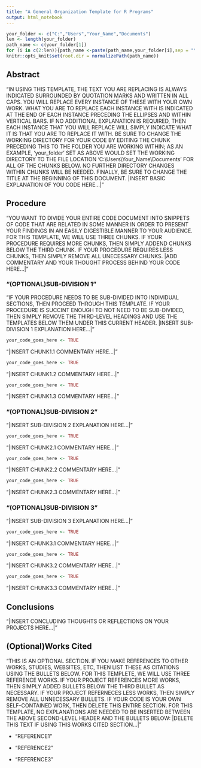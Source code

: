 ---
title: "A General Organization Template for R Programs"
output: html_notebook
---


```{r setup, results='hide'}
your_folder <- c("C:","Users","Your_Name","Documents")
len <- length(your_folder)
path_name <- c(your_folder[1])
for (i in c(2:len)){path_name <-paste(path_name,your_folder[i],sep = "\\")}
knitr::opts_knit$set(root.dir = normalizePath(path_name)) 
```




<h2>Abstract</h2>
"IN USING THIS TEMPLATE, THE TEXT YOU ARE REPLACING IS ALWAYS INDICATED SURROUNDED BY QUOTATION MARKS AND WRITTEN IN ALL CAPS. YOU
WILL REPLACE EVERY INSTANCE OF THESE WITH YOUR OWN WORK. WHAT YOU ARE TO REPLACE EACH INSTANCE WITH IS INDICATED AT THE END OF
EACH INSTANCE PRECEDING THE ELLIPSES AND WITHIN VERTICAL BARS. IF NO ADDITIONAL EXPLANATION IS REQUIRED, THEN EACH INSTANCE THAT 
YOU WILL REPLACE WILL SIMPLY INDICATE WHAT IT IS THAT YOU ARE TO REPLACE IT WITH. BE SURE TO CHANGE THE WORKING DIRECTORY FOR YOUR
CODE BY EDITING THE CHUNK PRECEDING THIS TO THE FOLDER YOU ARE WORKING WITHIN; AS AN EXAMPLE, 'your_folder' SET AS ABOVE WOULD SET
THE WORKING DIRECTORY TO THE FILE LOCATION 'C:\\Users\\Your_Name\\Documents' FOR ALL OF THE CHUNKS BELOW. NO FURTHER DIRECTORY 
CHANGES WITHIN CHUNKS WILL BE NEEDED. FINALLY, BE SURE TO CHANGE THE TITLE AT THE BEGINNING OF THIS DOCUMENT.  |INSERT BASIC 
EXPLANATION OF YOU CODE HERE...|"




<h2>Procedure</h2>
"YOU WANT TO DIVIDE YOUR ENTIRE CODE DOCUMENT INTO SNIPPETS OF CODE THAT ARE RELATED IN SOME MANNER IN ORDER TO PRESENT YOUR
FINDINGS IN AN EASILY DIGESTIBLE MANNER TO YOUR AUDIENCE. FOR THIS TEMPLATE, WE WILL USE THREE CHUNKS. IF YOUR PROCEDURE REQUIRES
MORE CHUNKS, THEN SIMPLY ADDEND CHUNKS BELOW THE THIRD CHUNK. IF YOUR PROCEDURE REQUIRES LESS CHUNKS, THEN SIMPLY REMOVE ALL
UNECESSARY CHUNKS.  |ADD COMMENTARY AND YOUR THOUGHT PROCESS BEHIND YOUR CODE HERE...|"



<h3>"(OPTIONAL)SUB-DIVISION 1"</h3>
"IF YOUR PROCEDURE NEEDS TO BE SUB-DIVIDED INTO INDIVIDUAL SECTIONS, THEN PROCEED THROUGH THIS TEMPLATE. IF YOUR PROCEDURE IS 
SUCCINT ENOUGH TO NOT NEED TO BE SUB-DIVIDED, THEN SIMPLY REMOVE THE THIRD-LEVEL HEADINGS AND USE THE TEMPLATES BELOW THEM UNDER 
THIS CURRENT HEADER.  |INSERT SUB-DIVISION 1 EXPLANATION HERE...|"


```{r "chunk1.1"}
your_code_goes_here <- TRUE
```

"|INSERT CHUNK1.1 COMMENTARY HERE...|"


```{r "chunk1.2"}
your_code_goes_here <- TRUE
```

"|INSERT CHUNK1.2 COMMENTARY HERE...|"


```{r "chunk1.3"}
your_code_goes_here <- TRUE
```

"|INSERT CHUNK1.3 COMMENTARY HERE...|"



<h3>"(OPTIONAL)SUB-DIVISION 2"</h3>
"|INSERT SUB-DIVISION 2 EXPLANATION HERE...|"


```{r "chunk2.1"}
your_code_goes_here <- TRUE
```

"|INSERT CHUNK2.1 COMMENTARY HERE...|"


```{r "chunk2.2"}
your_code_goes_here <- TRUE
```

"|INSERT CHUNK2.2 COMMENTARY HERE...|"


```{r "chunk2.3"}
your_code_goes_here <- TRUE
```

"|INSERT CHUNK2.3 COMMENTARY HERE...|"



<h3>"(OPTIONAL)SUB-DIVISION 3"</h3>
"|INSERT SUB-DIVISION 3 EXPLANATION HERE...|"


```{r "chunk3.1"}
your_code_goes_here <- TRUE
```

"|INSERT CHUNK3.1 COMMENTARY HERE...|"


```{r "chunk3.2"}
your_code_goes_here <- TRUE
```

"|INSERT CHUNK3.2 COMMENTARY HERE...|"


```{r "chunk3.3"}
your_code_goes_here <- TRUE
```

"|INSERT CHUNK3.3 COMMENTARY HERE...|"




<h2>Conclusions</h2>
"|INSERT CONCLUDING THOUGHTS OR REFLECTIONS ON YOUR PROJECTS HERE...|"




<h2>(Optional)Works Cited</h2>
"THIS IS AN OPTIONAL SECTION. IF YOU MAKE REFERENCES TO OTHER WORKS, STUDIES, WEBSITES, ETC, THEN LIST THESE AS CITATIONS USING
THE BULLETS BELOW. FOR THIS TEMPLETE, WE WILL USE THREE REFERENCE WORKS. IF YOUR PROJECT REFERENCES MORE WORKS, THEN SIMPLY ADDED
BULLETS BELOW THE THIRD BULLET AS NECESSARY. IF YOUR PROJECT REFERNECES LESS WORKS, THEN SIMPLY REMOVE ALL UNNECESSARY BULLETS. IF
YOUR CODE IS YOUR OWN SELF-CONTAINED WORK, THEN DELETE THIS ENTIRE SECTION. FOR THIS TEMPLATE, NO EXPLANATIONS ARE NEEDED TO BE 
INSERTED BETWEEN THE ABOVE SECOND-LEVEL HEADER AND THE BULLETS BELOW:  |DELETE THIS TEXT IF USING THIS WORKS CITED SECTION...|"

* "REFERENCE1"

* "REFERENCE2"

* "REFERENCE3"

